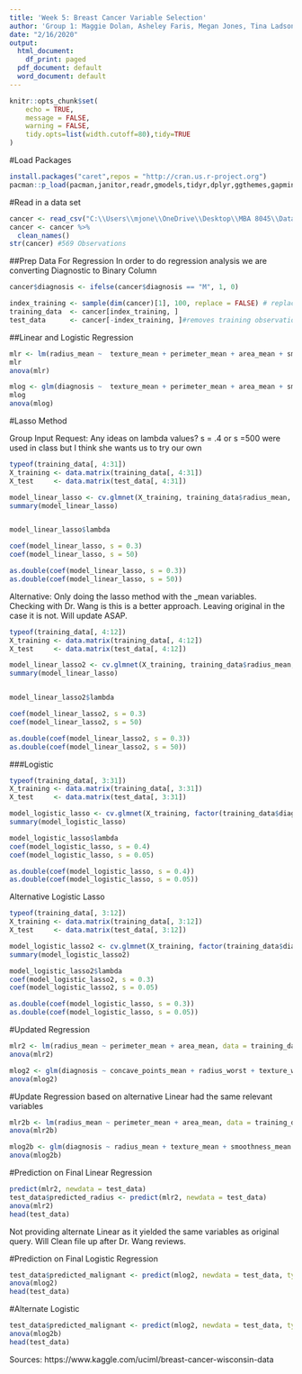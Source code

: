 ```yaml
---
title: 'Week 5: Breast Cancer Variable Selection'
author: 'Group 1: Maggie Dolan, Asheley Faris, Megan Jones, Tina Ladson, Daniel Ward'
date: "2/16/2020"
output:
  html_document:
    df_print: paged
  pdf_document: default
  word_document: default
---
```

```r
knitr::opts_chunk$set(
	echo = TRUE,
	message = FALSE,
	warning = FALSE,
	tidy.opts=list(width.cutoff=80),tidy=TRUE
)
```

#Load Packages
```r
install.packages("caret",repos = "http://cran.us.r-project.org")
pacman::p_load(pacman,janitor,readr,gmodels,tidyr,dplyr,ggthemes,gapminder,ggplot2,factoextra,e1071,cluster,kernlab,corrplot,corrgram,hrbrthemes,viridis,glmnet,rpart,rpart.plot,partykit) 
```
#Read in a data set

```r
cancer <- read_csv("C:\\Users\\mjone\\OneDrive\\Desktop\\MBA 8045\\Data\\cancer.csv") # Update to your file location
cancer <- cancer %>%
  clean_names()
str(cancer) #569 Observations
```


##Prep Data For Regression 
In order to do regression analysis we are converting Diagnostic to Binary Column

```r
cancer$diagnosis <- ifelse(cancer$diagnosis == "M", 1, 0)

index_training <- sample(dim(cancer)[1], 100, replace = FALSE) # replace = false will prevent code from selecting same observation twice
training_data  <- cancer[index_training, ]
test_data      <- cancer[-index_training, ]#removes training observations

```

##Linear and Logistic Regression

```r
mlr <- lm(radius_mean ~  texture_mean + perimeter_mean + area_mean + smoothness_mean + compactness_mean + concavity_mean + symmetry_mean + fractal_dimension_mean, data = training_data)
mlr
anova(mlr)

mlog <- glm(diagnosis ~  texture_mean + perimeter_mean + area_mean + smoothness_mean + compactness_mean + concavity_mean + symmetry_mean + fractal_dimension_mean, data = training_data)
mlog
anova(mlog)

```


#Lasso Method

Group Input Request: Any ideas on lambda values? s = .4 or s =500 were used in class but I think she wants us to try our own
```r
typeof(training_data[, 4:31])
X_training <- data.matrix(training_data[, 4:31])
X_test     <- data.matrix(test_data[, 4:31])

model_linear_lasso <- cv.glmnet(X_training, training_data$radius_mean, family="gaussian", nfolds = 10, type.measure = "mse", alpha = 1)
summary(model_linear_lasso)


model_linear_lasso$lambda

coef(model_linear_lasso, s = 0.3)
coef(model_linear_lasso, s = 50)

as.double(coef(model_linear_lasso, s = 0.3))
as.double(coef(model_linear_lasso, s = 50))

```


Alternative: Only doing the lasso method with the _mean variables. Checking with Dr. Wang is this is a better approach. Leaving original in the case it is not. Will update ASAP. 

```r
typeof(training_data[, 4:12])
X_training <- data.matrix(training_data[, 4:12])
X_test     <- data.matrix(test_data[, 4:12])

model_linear_lasso2 <- cv.glmnet(X_training, training_data$radius_mean, family="gaussian", nfolds = 10, type.measure = "mse", alpha = 1)
summary(model_linear_lasso)


model_linear_lasso2$lambda

coef(model_linear_lasso2, s = 0.3)
coef(model_linear_lasso2, s = 50)

as.double(coef(model_linear_lasso2, s = 0.3))
as.double(coef(model_linear_lasso2, s = 50))

```



###Logistic


```r
typeof(training_data[, 3:31])
X_training <- data.matrix(training_data[, 3:31])
X_test     <- data.matrix(test_data[, 3:31])

model_logistic_lasso <- cv.glmnet(X_training, factor(training_data$diagnosis), family="binomial", nfolds= 5, type.measure="auc", alpha = 1)
summary(model_logistic_lasso)

model_logistic_lasso$lambda
coef(model_logistic_lasso, s = 0.4)
coef(model_logistic_lasso, s = 0.05)

as.double(coef(model_logistic_lasso, s = 0.4))
as.double(coef(model_logistic_lasso, s = 0.05))

```



Alternative Logistic Lasso

```r
typeof(training_data[, 3:12])
X_training <- data.matrix(training_data[, 3:12])
X_test     <- data.matrix(test_data[, 3:12])

model_logistic_lasso2 <- cv.glmnet(X_training, factor(training_data$diagnosis), family="binomial", nfolds= 5, type.measure="auc", alpha = 1)
summary(model_logistic_lasso2)

model_logistic_lasso2$lambda
coef(model_logistic_lasso2, s = 0.3)
coef(model_logistic_lasso2, s = 0.05)

as.double(coef(model_logistic_lasso, s = 0.3))
as.double(coef(model_logistic_lasso, s = 0.05))

```

#Updated Regression
```r
mlr2 <- lm(radius_mean ~ perimeter_mean + area_mean, data = training_data)
anova(mlr2)

mlog2 <- glm(diagnosis ~ concave_points_mean + radius_worst + texture_worst + concave_points_worst, data = training_data)
anova(mlog2)

```
#Update Regression based on alternative
Linear had the same relevant variables
```r
mlr2b <- lm(radius_mean ~ perimeter_mean + area_mean, data = training_data)
anova(mlr2b)

mlog2b <- glm(diagnosis ~ radius_mean + texture_mean + smoothness_mean + concave_points_mean + symmetry_mean, data = training_data)
anova(mlog2b)
```


#Prediction on Final Linear Regression
```r
predict(mlr2, newdata = test_data)
test_data$predicted_radius <- predict(mlr2, newdata = test_data)
anova(mlr2)
head(test_data)
```

Not providing alternate Linear as it yielded the same variables as original query. Will Clean file up after Dr. Wang reviews.

#Prediction on Final Logistic Regression
```r
test_data$predicted_malignant <- predict(mlog2, newdata = test_data, type = "response")#Adds to the test data frame
anova(mlog2)
head(test_data)
```

#Alternate Logistic
```r
test_data$predicted_malignant <- predict(mlog2, newdata = test_data, type = "response")#Adds to the test data frame
anova(mlog2b)
head(test_data)
```
Sources:
https://www.kaggle.com/uciml/breast-cancer-wisconsin-data
